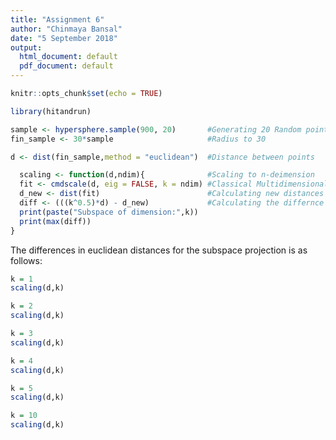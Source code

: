 ```yaml
---
title: "Assignment 6"
author: "Chinmaya Bansal"
date: "5 September 2018"
output:
  html_document: default
  pdf_document: default
---
```


```r
knitr::opts_chunk$set(echo = TRUE)
```

```r
library(hitandrun)

sample <- hypersphere.sample(900, 20)       #Generating 20 Random points
fin_sample <- 30*sample                     #Radius to 30
```

```r
d <- dist(fin_sample,method = "euclidean")  #Distance between points
```

```r
  scaling <- function(d,ndim){              #Scaling to n-deimension
  fit <- cmdscale(d, eig = FALSE, k = ndim) #Classical Multidimensional Scaling
  d_new <- dist(fit)                        #Calculating new distances  
  diff <- (((k^0.5)*d) - d_new)             #Calculating the differnce
  print(paste("Subspace of dimension:",k))
  print(max(diff))
}
```

The differences in euclidean distances for the subspace projection is as follows:
```r
k = 1
scaling(d,k)
```

```r
k = 2
scaling(d,k)
```

```r
k = 3
scaling(d,k)
```

```r
k = 4
scaling(d,k)
```

```r
k = 5
scaling(d,k)
```

```r
k = 10
scaling(d,k)
```